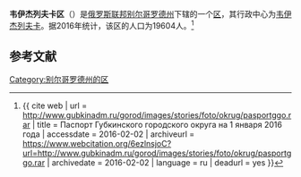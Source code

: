 {{Infobox Settlement
| official_name = 韦伊杰列夫卡区
| native_name = Вейделевский район
| image_flag = Flag of Veydelevsky rayon.svg
| image_shield = Coat of Arms of Veydelevka (Belgorod oblast).svg
| image_map = Location Of Veydelevsky District (Belgorod Oblast).svg 
| settlement_type = [[区_(苏联)|区]]
| subdivision_type = [[国家|国家]]
| subdivision_type1 = [[州_(俄罗斯)|州]]
| subdivision_name = {{RUS}}
| subdivision_name1 = [[别尔哥罗德州|别尔哥罗德州]]
| seat_type = 行政中心
| seat = [[韦伊杰列夫卡|韦伊杰列夫卡]]
| population_as_of=2016
| population_footnotes = <ref name=stat />
| population_total = 19604
| timezone = [[莫斯科时间|MSK]]
| utc_offset = +3
}}
'''韦伊杰列夫卡区'''（{{lang-ru|Вейделевский район}}）是[[俄罗斯联邦|俄罗斯联邦]][[别尔哥罗德州|别尔哥罗德州]]下辖的一个[[区_(苏联)|区]]，其行政中心为[[韦伊杰列夫卡|韦伊杰列夫卡]]。据2016年统计，该区的人口为19604人。<ref name=stat>{{ cite web | url = http://www.gubkinadm.ru/gorod/images/stories/foto/okrug/pasportggo.rar | title = Паспорт Губкинского городского округа на 1 января 2016 года | accessdate = 2016-02-02 | archiveurl = https://www.webcitation.org/6ezlnsjoC?url=http://www.gubkinadm.ru/gorod/images/stories/foto/okrug/pasportggo.rar | archivedate = 2016-02-02 | language = ru | deadurl = yes }}</ref>

== 参考文献 ==
{{reflist}}

{{Russia-stub}}

[[Category:别尔哥罗德州的区|Category:别尔哥罗德州的区]]